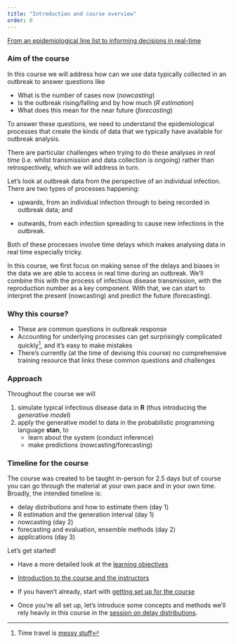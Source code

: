 ```yaml
---
title: "Introduction and course overview"
order: 0
---
```


[From an epidemiological line list to informing decisions in real-time](slides/from-line-list-to-decisions.qmd)

### Aim of the course

In this course we will address how can we use data typically collected in an outbreak to answer questions like

-   What is the number of cases now (*nowcasting*)
-   Is the outbreak rising/falling and by how much (*R estimation*)
-   What does this mean for the near future (*forecasting*)

To answer these questions, we need to understand the epidemiological processes that create the kinds of data that we typically have available for outbreak analysis.

There are particular challenges when trying to do these analyses *in real time* (i.e. whilst transmission and data collection is ongoing) rather than retrospectively, which we will address in turn.

::: callout
Let's look at outbreak data from the perspective of an individual infection.
There are two types of processes happening:

-   upwards, from an individual infection through to being recorded in outbreak data; and

-   outwards, from each infection spreading to cause new infections in the outbreak.

Both of these processes involve time delays which makes analysing data in real time especially tricky.
:::

In this course, we first focus on making sense of the delays and biases in the data we are able to access in real time during an outbreak.
We'll combine this with the process of infectious disease transmission, with the reproduction number as a key component.
With that, we can start to interpret the present (nowcasting) and predict the future (forecasting).

### Why this course?

-   These are common questions in outbreak response
-   Accounting for underlying processes can get surprisingly complicated quickly[^1], and it's easy to make mistakes
-   There's currently (at the time of devising this course) no comprehensive training resource that links these common questions and challenges

### Approach

Throughout the course we will

1.  simulate typical infectious disease data in **R** (thus introducing the *generative model*)
2.  apply the generative model to data in the probabilistic programming language **stan**, to
    -   learn about the system (conduct inference)
    -   make predictions (nowcasting/forecasting)

### Timeline for the course

The course was created to be taught in-person for 2.5 days but of course you can go through the material at your own pace and in your own time.
Broadly, the intended timeline is:

-   delay distributions and how to estimate them (day 1)
-   R estimation and the generation interval (day 1)
-   nowcasting (day 2)
-   forecasting and evaluation, ensemble methods (day 2)
-   applications (day 3)

Let's get started!

-   Have a more detailed look at the [learning objectives](/learning_objectives.qmd)

-   [Introduction to the course and the instructors](slides/introduction-to-the-course-and-instructors.qmd)

-   If you haven't already, start with [getting set up for the course](/getting-set-up.qmd)

-   Once you're all set up, let's introduce some concepts and methods we'll rely heavly in this course in the [session on delay distributions](delay-distributions).


[^1]: Time travel is [messy stuff](https://youtu.be/q2nNzNo_Xps)
